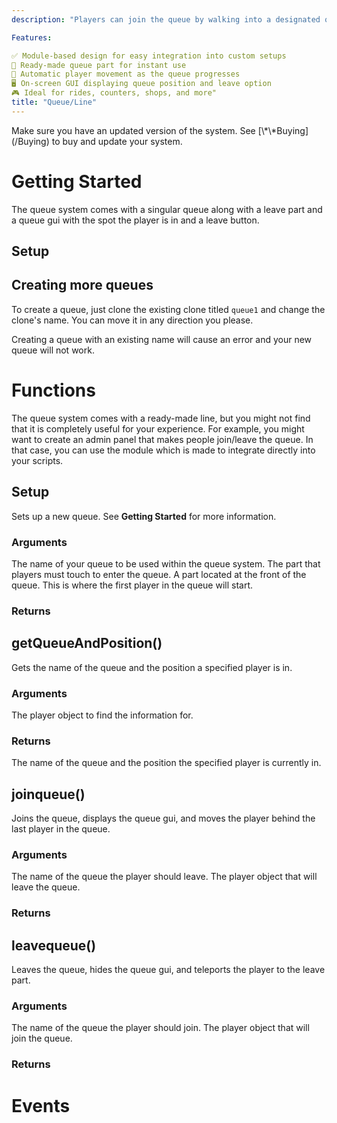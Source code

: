 ```yaml
---
description: "Players can join the queue by walking into a designated queue part and will automatically be positioned behind the last person in line, with smooth spacing and movement. A simple, user-friendly GUI shows their position in line, along with a "Leave Queue" button for exiting at any time.

Features:

✅ Module-based design for easy integration into custom setups
🧱 Ready-made queue part for instant use
🔁 Automatic player movement as the queue progresses
🖥️ On-screen GUI displaying queue position and leave option
🎮 Ideal for rides, counters, shops, and more"
title: "Queue/Line"
---
```


<Info>
  Make sure you have an updated version of the system. See [\*\*Buying](/Buying) to buy and update your system.
</Info>


# Getting Started

The queue system comes with a singular queue along with a leave part and a queue gui with the spot the player is in and a leave button. 

## Setup

## Creating more queues

To create a queue, just clone the existing clone titled `queue1` and change the clone's name. You can move it in any direction you please.

<Warning>
  Creating a queue with an existing name will cause an error and your new queue will not work.
</Warning>


# Functions

The queue system comes with a ready-made line, but you might not find that it is completely useful for your experience. For example, you might want to create an admin panel that makes people join/leave the queue. In that case, you can use the module which is made to integrate directly into your scripts.

## Setup

Sets up a new queue. See **Getting Started** for more information.

### **Arguments**

<ResponseField name="name" type="String" required>
  The name of your queue to be used within the queue system.
</ResponseField>

<ResponseField name="start" type="Part" required>
  The part that players must touch to enter the queue.
</ResponseField>

<ResponseField name="front" type="Part" required>
  A part located at the front of the queue. This is where the first player in the queue will start.
</ResponseField>

### Returns

<Card title="Does not return anything." icon="x" iconType="regular" color="#f90404">
  
</Card>

## getQueueAndPosition()

Gets the name of the queue and the position a specified player is in.

### **Arguments**

<ResponseField name="player" type="Player Object" required>
  The player object to find the information for.
</ResponseField>

### Returns

<ResponseField name="Queue, Position" type="Tuple" default="nil, nil">
  The name of the queue and the position the specified player is currently in.
</ResponseField>

## joinqueue()

Joins the queue, displays the queue gui, and moves the player behind the last player in the queue.

### **Arguments**

<ResponseField name="queue" type="string" required>
  The name of the queue the player should leave.
</ResponseField>

<ResponseField name="player" type="Player Object" required>
  The player object that will leave the queue.
</ResponseField>

### Returns

<Card title="Does not return anything." icon="x" iconType="regular" color="#f90404">
  
</Card>

## leavequeue()

Leaves the queue, hides the queue gui, and teleports the player to the leave part.

### **Arguments**

<ResponseField name="queue" type="string" required>
  The name of the queue the player should join.
</ResponseField>

<ResponseField name="player" type="Player Object" required>
  The player object that will join the queue.
</ResponseField>

### Returns

<Card title="Does not return anything." icon="x" iconType="regular" color="#f90404">
  
</Card>

# Events